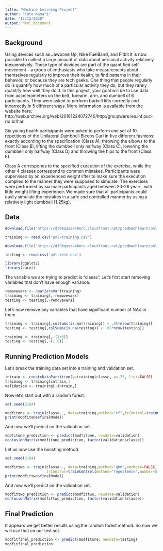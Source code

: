 ---
title: "Machine Learning Project"
author: "Toto Kamari"
date: "12/12/2020"
output: html_document
---

## Background

Using devices such as Jawbone Up, Nike FuelBand, and Fitbit it is now possible to collect a large amount of data about personal activity relatively inexpensively. These type of devices are part of the quantified self movement – a group of enthusiasts who take measurements about themselves regularly to improve their health, to find patterns in their behavior, or because they are tech geeks. One thing that people regularly do is quantify how much of a particular activity they do, but they rarely quantify how well they do it. In this project, your goal will be to use data from accelerometers on the belt, forearm, arm, and dumbell of 6 participants. They were asked to perform barbell lifts correctly and incorrectly in 5 different ways. More information is available from the website here: http://web.archive.org/web/20161224072740/http:/groupware.les.inf.puc-rio.br/har.

Six young health participants were asked to perform one set of 10 repetitions of the Unilateral Dumbbell Biceps Curl in five different fashions: exactly according to the specification (Class A), throwing the elbows to the front (Class B), lifting the dumbbell only halfway (Class C), lowering the dumbbell only halfway (Class D) and throwing the hips to the front (Class E).

Class A corresponds to the specified execution of the exercise, while the other 4 classes correspond to common mistakes. Participants were supervised by an experienced weight lifter to make sure the execution complied to the manner they were supposed to simulate. The exercises were performed by six male participants aged between 20-28 years, with little weight lifting experience. We made sure that all participants could easily simulate the mistakes in a safe and controlled manner by using a relatively light dumbbell (1.25kg).

## Data

```{r}
download.file('https://d396qusza40orc.cloudfront.net/predmachlearn/pml-training.csv',destfile = './pml-training.csv', method = 'curl')

training <- read.csv('pml-training.csv')

download.file('https://d396qusza40orc.cloudfront.net/predmachlearn/pml-testing.csv',destfile = './pml-test.csv', method = 'curl')

testing <- read.csv('pml-test.csv')

library(ggplot2) 
library(caret)
```

The variable we are trying to predict is "classe".  Let's first start removing variables that don't have enough
variance.

```{r}
removevars <- nearZeroVar(training)
training <- training[,-removevars]
testing <- testing[,-removevars]
```

Let's now remove any variables that have significant number of NA's in them.

```{r}
training <- training[,colSums(is.na(training)) < .05*nrow(training)]
testing <- testing[,colSums(is.na(testing)) < .05*nrow(testing)]

training <- training[,-(1:6)]
testing <- testing[,-(1:6)]
```

## Running Prediction Models

Let's break the training data set into a training and validation set.

```{r}
intrain <- createDataPartition(y=training$classe, p=.75, list=FALSE)
training <- training[intrain,]
validation <- training[-intrain,]
```

Now let's start out with a random forest.

```{r}
set.seed(2184)

modfitone <- train(classe~., data=training,method="rf",trControl=trainControl(method="cv",number=5))
print(modfitone$finalModel)
```

And now we'll predict on the validation set.

```{r}
modfitone_prediction <- predict(modfitone, newdata=validation)
confusionMatrix(modfitone_prediction, factor(validation$classe))
```

Let us now use the boosting method.

```{r}
set.seed(2184)

modfittwo <- train(classe~., data=training,method="gbm",verbose=FALSE,
                   trControl=trainControl(method="repeatedcv",number=5))
print(modfittwo$finalModel)
```

And now we'll predict on the validation set.

```{r}
modfittwo_prediction <- predict(modfittwo, newdata=validation)
confusionMatrix(modfittwo_prediction, factor(validation$classe))
```

## Final Prediction

It appears we get better results using the random forest method.  So now we will use that on our test set.

```{r}
modfitfinal_prediction <- predict(modfitone, newdata=testing)
modfitfinal_prediction
```